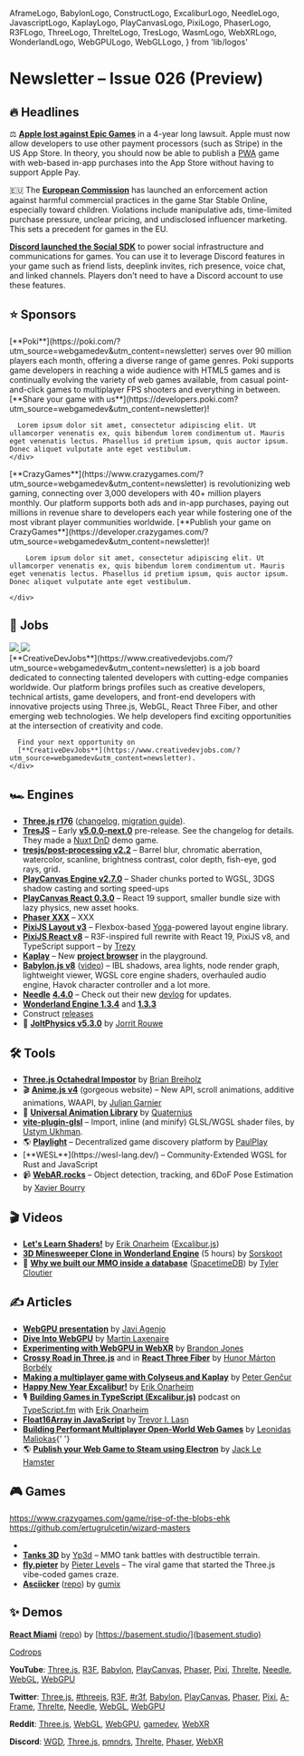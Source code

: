   AframeLogo,
  BabylonLogo,
  ConstructLogo,
  ExcaliburLogo,
  NeedleLogo,
  JavascriptLogo,
  KaplayLogo,
  PlayCanvasLogo,
  PixiLogo,
  PhaserLogo,
  R3FLogo,
  ThreeLogo,
  ThrelteLogo,
  TresLogo,
  WasmLogo,
  WebXRLogo,
  WonderlandLogo,
  WebGPULogo,
  WebGLLogo,
} from 'lib/logos'

# Newsletter – Issue 026 (Preview)

<SubTitleDate value="2025-05-07" />

<NoBulletListStyles />
<NewsletterStyles />

## 🔥 Headlines

⚖️ [**Apple lost against Epic Games**](https://www.theverge.com/news/659246/apple-epic-app-store-judge-ruling-control) in a 4-year long lawsuit. Apple must now allow developers to use other payment processors (such as Stripe) in the US App Store. In theory, you should now be able to publish a [PWA](https://www.webgamedev.com/publishing/pwa) game with web-based in-app purchases into the App Store without having to support Apple Pay.

🇪🇺 The [**European Commission**](https://ec.europa.eu/commission/presscorner/detail/en/ip_25_831) has launched an enforcement action against harmful commercial practices in the game Star Stable Online, especially toward children. Violations include manipulative ads, time-limited purchase pressure, unclear pricing, and undisclosed influencer marketing. This sets a precedent for games in the EU.

<DiscordIcon className="size-5 inline-flex align-middle relative -top-[2px]" /> [**Discord launched the
Social SDK**](https://discord.com/blog/announcing-discord-social-sdk-to-power-game-comms) to power social
infrastructure and communications for games. You can use it to leverage Discord features in your game
such as friend lists, deeplink invites, rich presence, voice chat, and linked channels. Players don't
need to have a Discord account to use these features.

## ⭐️ Sponsors

<div className="flex flex-col-reverse gap-8 mt-5">
  <div className="flex flex-col gap-5 lg:flex-row items-center">
    <div className="mx-auto w-full max-w-[140px] h-full max-h-[140px] flex items-center justify-center">
      <a
        href="https://poki.com/?utm_source=webgamedev&utm_content=newsletter"
        target="_blank"
        rel="noopener"
      >
        <PokiLogo className="w-full max-w-130 scale-[0.85]" />
      </a>
    </div>
    <div className="flex flex-col gap-3 [&>*]:!my-0">
      [**Poki**](https://poki.com/?utm_source=webgamedev&utm_content=newsletter) serves over 90 million players each month, offering a diverse range of game genres. Poki supports game developers in reaching a wide audience with HTML5 games and is continually evolving the variety of web games available, from casual point-and-click games to multiplayer FPS shooters and everything in between. [**Share your game with us**](https://developers.poki.com?utm_source=webgamedev&utm_content=newsletter)!

      Lorem ipsum dolor sit amet, consectetur adipiscing elit. Ut ullamcorper venenatis ex, quis bibendum lorem condimentum ut. Mauris eget venenatis lectus. Phasellus id pretium ipsum, quis auctor ipsum. Donec aliquet vulputate ante eget vestibulum.
    </div>

  </div>

<div className="h-px bg-gray-200 dark:bg-neutral-800" />

  <div className="flex flex-col gap-5 lg:flex-row items-center">
    <div className="mx-auto w-full max-w-[140px] h-full max-h-[140px] flex items-center justify-center">
      <a
        href="https://www.crazygames.com/?utm_source=webgamedev&utm_content=newsletter"
        target="_blank"
        rel="noopener"
      >
        <CGLogo className="w-full max-w-130" />
      </a>
    </div>
    <div className="flex flex-col gap-3 [&>*]:!my-0">
        [**CrazyGames**](https://www.crazygames.com/?utm_source=webgamedev&utm_content=newsletter)
        is revolutionizing web gaming, connecting over 3,000 developers with 40+
        million players monthly. Our platform supports both ads and in-app purchases, paying out
        millions in revenue share to developers each year while fostering one of the most vibrant
        player communities worldwide. [**Publish your game on CrazyGames**](https://developer.crazygames.com/?utm_source=webgamedev&utm_content=newsletter)!

        Lorem ipsum dolor sit amet, consectetur adipiscing elit. Ut ullamcorper venenatis ex, quis bibendum lorem condimentum ut. Mauris eget venenatis lectus. Phasellus id pretium ipsum, quis auctor ipsum. Donec aliquet vulputate ante eget vestibulum.

    </div>

  </div>
</div>

## 💼 Jobs

<div className="flex flex-col gap-5 mt-5">
  <div className="flex flex-col gap-5 lg:flex-row items-center">
    <div className="mx-auto w-full max-w-[140px] h-full max-h-[140px] flex items-center justify-center">
      <a
        href="https://www.creativedevjobs.com/?utm_source=webgamedev&utm_content=newsletter"
        target="_blank"
        rel="noopener"
      >
        <img src="/partnerships/cdj-black.webp" className="dark:hidden max-w-[140px] py-3" />
        <img src="/partnerships/cdj-white.webp" className="hidden dark:block max-w-[140px] py-3" />
      </a>
    </div>
    <div className="flex flex-col gap-3 [&>*]:!my-0">
      [**CreativeDevJobs**](https://www.creativedevjobs.com/?utm_source=webgamedev&utm_content=newsletter)
      is a job board dedicated to connecting talented developers with cutting-edge companies
      worldwide. Our platform brings profiles such as creative developers, technical artists, game
      developers, and front-end developers with innovative projects using Three.js, WebGL, React
      Three Fiber, and other emerging web technologies. We help developers find exciting
      opportunities at the intersection of creativity and code.

      Find your next opportunity on
      [**CreativeDevJobs**](https://www.creativedevjobs.com/?utm_source=webgamedev&utm_content=newsletter).
    </div>

  </div>
</div>

## 🏎 Engines

- <ThreeLogo /> [**Three.js r176**](https://bsky.app/profile/threejs.org/post/3lnim2yeiak2j)
  ([changelog](https://github.com/mrdoob/three.js/releases), [migration
  guide](https://github.com/mrdoob/three.js/wiki/Migration-Guide)).
- <TresLogo /> [**TresJS**](https://tresjs.org/) – Early
  [**v5.0.0-next.0**](https://github.com/Tresjs/tres/releases/tag/5.0.0-next.0) pre-release. See the
  changelog for details. They made a [Nuxt DnD](https://github.com/alvarosabu/nuxt-3d-dnd-game) demo
  game.
- <TresLogo /> [**tresjs/post-processing v2.2**](https://post-processing.tresjs.org/guide/) – Barrel
  blur, chromatic aberration, watercolor, scanline, brightness contrast, color depth, fish-eye, god
  rays, grid.
- <PlayCanvasLogo /> [**PlayCanvas Engine
  v2.7.0**](https://github.com/playcanvas/engine/releases/tag/v2.7.0) – Shader chunks ported to
  WGSL, 3DGS shadow casting and sorting speed-ups
- <PlayCanvasLogo /> [**PlayCanvas React
  0.3.0**](https://github.com/playcanvas/react/releases/tag/v0.3.0) – React 19 support, smaller
  bundle size with lazy physics, new asset hooks.
- <PhaserLogo /> [**Phaser XXX**](https://github.com/photonstorm/phaser/releases) – XXX
- <PixiLogo /> [**PixiJS Layout v3**](https://pixijs.com/blog/layout-v3) – Flexbox-based
  [Yoga](https://www.yogalayout.dev/)-powered layout engine library.
- <PixiLogo /> [**PixiJS React v8**](https://pixijs.com/blog/pixi-react-v8-live) – R3F-inspired full
  rewrite with React 19, PixiJS v8, and TypeScript support – by
  [Trezy](https://bsky.app/profile/trezy.codes)
- <KaplayLogo /> [**Kaplay**](https://kaplayjs.com/) – New [**project
  browser**](https://bsky.app/profile/kaplayjs.com/post/3lobgdq5bul2r) in the playground.
- <BabylonLogo /> [**Babylon.js
  v8**](https://www.linkedin.com/pulse/introducing-babylonjs-80-babylon-js-s5zmc/)
  ([video](https://www.youtube.com/watch?v=kKaomUggipQ)) – IBL shadows, area lights, node render
  graph, lightweight viewer, WGSL core engine shaders, overhauled audio engine, Havok character
  controller and a lot more.
- <NeedleLogo /> [**Needle**](https://needle.tools/)
  [**4.4.0**](https://github.com/needle-tools/needle-engine-support/releases/tag/release%2F4.4.0) –
  Check out their new
  [devlog](https://www.youtube.com/watch?v=-N4HC0suOeM&list=PLJ4BaFFEGP1FRqZAmpv8yPiix382WEp-F) for
  updates.
- <WonderlandLogo /> [**Wonderland Engine 1.3.4**](https://wonderlandengine.com/news/release-1.3.4/)
  and [**1.3.3**](https://wonderlandengine.com/news/release-1.3.3/)
- <ConstructLogo /> Construct [releases](https://www.construct.net/en/make-games/releases)
- 🎾 [**JoltPhysics v5.3.0**](https://bsky.app/profile/jrouwe.bsky.social/post/3lkh3o4v3ok22) by [Jorrit Rouwe](https://bsky.app/profile/jrouwe.bsky.social)

## 🛠 Tools

- <ThreeLogo /> [**Three.js Octahedral
  Impostor**](https://github.com/Ctrlmonster/three-octahedral-impostor/) by [Brian
  Breiholz](https://bsky.app/profile/brianbreiholz.bsky.social)
- 🎬 [**Anime.js v4**](https://animejs.com/) (gorgeous website) – New API, scroll animations, additive animations, WAAPI, by [Julian Garnier](https://bsky.app/profile/julian.gr)
- 🏃 [**Universal Animation Library**](https://quaternius.com/packs/universalanimationlibrary.html) by [Quaternius](https://bsky.app/profile/quaternius.bsky.social)
- <WebGLLogo /> [**vite-plugin-glsl**](https://github.com/UstymUkhman/vite-plugin-glsl) – Import,
  inline (and minify) GLSL/WGSL shader files, by [Ustym
  Ukhman](https://ustymukhman.github.io/UstymUkhman/).
- 🌎 [**Playlight**](https://playlight.dev/) – Decentralized game discovery platform by
  [PaulPlay](https://bsky.app/profile/paulplay.bsky.social)
- <WebGPULogo />
  [**WESL**](https://wesl-lang.dev/) – Community-Extended WGSL for Rust and JavaScript
- 📹 [**WebAR.rocks**](https://github.com/WebAR-rocks/WebAR.rocks.train) – Object detection, tracking, and 6DoF Pose Estimation by [Xavier Bourry](https://github.com/xavierjs)

## 🎬 Videos

- <WebGLLogo /> [**Let's Learn Shaders!**](https://www.youtube.com/watch?v=G2tvnmSyP2M) by [Erik
  Onarheim](https://bsky.app/profile/erikonarheim.com) ([Excalibur.js](https://excaliburjs.com/))
- <WonderlandLogo /> [**3D Minesweeper Clone in Wonderland
  Engine**](https://www.youtube.com/watch?v=9-BJfSTmaJ0) (5 hours) by
  [Sorskoot](https://github.com/sorskoot)
- 📡 [**Why we built our MMO inside a database**](https://gdcvault.com/play/1035359/-Database-Oriented-Design-Why) ([SpacetimeDB](https://spacetimedb.com/)) by [Tyler Cloutier](https://x.com/tylerfcloutier)

## ✍️ Articles

- <WebGPULogo /> [**WebGPU
  presentation**](https://docs.google.com/presentation/d/1v4B4lnHIuhZdzAKGQkMZQtnPrlAtMaY5NmjQVfYgimM/edit)
  by [Javi Agenjo](https://bsky.app/profile/soytamat.bsky.social)
- <WebGPULogo /> [**Dive Into WebGPU**](https://okaydev.co/articles/dive-into-webgpu-part-1) by
  [Martin Laxenaire](https://www.martin-laxenaire.fr/)
- <WebXRLogo /> [**Experimenting with WebGPU in
  WebXR**](https://toji.dev/2025/03/03/experimenting-with-webgpu-in-webxr.html) by [Brandon
  Jones](https://bsky.app/profile/toji.dev)
- <ThreeLogo /> [**Crossy Road in
  Three.js**](https://javascriptgametutorials.com/tutorials/three-js/crossy-road) and
  in <R3FLogo /> [**React Three
  Fiber**](https://javascriptgametutorials.com/tutorials/react-three-fiber/crossy-road) by [Hunor
  Márton Borbély](https://bio.link/hunor)
- <KaplayLogo /> [**Making a multiplayer game with Colyseus and
  Kaplay**](https://kaplayjs.com/guides/how-to-make-a-multiplayer-game-with-colyseus-and-kaplay/) by
  [Peter Genčur](https://petergencur.com/)
- <ExcaliburLogo /> [**Happy New Year
  Excalibur!**](https://excaliburjs.com/blog/happy-new-year-excalibur-2025/) by [Erik
  Onarheim](https://bsky.app/profile/erikonarheim.com)
- <ExcaliburLogo /> 🎙️ [**Building Games in TypeScript
  (Excalibur.js)**](https://typescript.fm/bonus15) podcast on
  [TypeScript.fm](https://bsky.app/profile/typescript.fm) with [Erik
  Onarheim](https://bsky.app/profile/erikonarheim.com)
- <JavascriptLogo /> [**Float16Array in
  JavaScript**](https://www.trevorlasn.com/blog/float16array-javascript) by [Trevor I.
  Lasn](https://www.trevorlasn.com/)
- <PlayCanvasLogo /> [**Building Performant Multiplayer Open-World Web
  Games**](https://medium.com/poki/building-multiplayer-open-world-web-games-that-run-everywhere-b0b2afb4940c)
  by [Leonidas Maliokas](https://x.com/PlayingInCanvas){' '}
- 🌎 [**Publish your Web Game to Steam using Electron**](https://dev.to/jacklehamster/publish-your-web-game-to-steam-using-electron-670) by [Jack Le Hamster](https://bsky.app/profile/jacklehamster.bsky.social)

## 🎮 Games

https://www.crazygames.com/game/rise-of-the-blobs-ehk
https://github.com/ertugrulcetin/wizard-masters

- <GameRelease
    title="Bubbits"
    url="https://webgamer.io/en/g/bubbits"
    developer="Team Flow"
    developerUrl="https://x.com/teamflowofcl"
    description="Very polished classic bubble shooter game."
    EngineIcon={PhaserLogo}
  />
- <ThreeLogo /> [**Tanks 3D**](https://yp3d.com/tanks3d/) by
  [Yp3d](https://www.yp3d.com/games/about) – MMO tank battles with destructible terrain.
- <ThreeLogo /> [**fly.pieter**](https://fly.pieter.com/) by [Pieter Levels](https://x.com/levelsio)
  – The viral game that started the Three.js vibe-coded games craze.
- <WasmLogo /> [**Asciicker**](https://asciicker.com/y9/)
  ([repo](https://github.com/msokalski/asciicker)) by [gumix](https://x.com/MrGumix)

## ✨ Demos

<R3FLogo /> [**React Miami**](https://miami.basement.studio/room/miami)
([repo](https://github.com/basementstudio/react-miami-game)) by
[https://basement.studio/](basement.studio)

[Codrops](https://tympanus.net/codrops/all-posts/)

**YouTube**:
[Three.js](https://www.youtube.com/results?search_query=three+js),
[R3F](https://www.youtube.com/results?search_query=react+three+fiber),
[Babylon](https://www.youtube.com/results?search_query=babylon+js),
[PlayCanvas](https://www.youtube.com/results?search_query=playcanvas),
[Phaser](https://www.youtube.com/results?search_query=phaser+js),
[Pixi](https://www.youtube.com/results?search_query=pixi+js),
[Threlte](https://www.youtube.com/results?search_query=threlte),
[Needle](https://www.youtube.com/results?search_query=needle+tools),
[WebGL](https://www.youtube.com/results?search_query=webgl),
[WebGPU](https://www.youtube.com/results?search_query=webgpu)

**Twitter**:
[Three.js](https://x.com/threejs),
[#threejs](https://x.com/hashtag/threejs),
[R3F](https://x.com/0xca0a),
[#r3f](https://x.com/hashtag/r3f),
[Babylon](https://x.com/babylonjs),
[PlayCanvas](https://x.com/playcanvas),
[Phaser](https://x.com/phaser_),
[Pixi](https://x.com/PixiJS),
[A-Frame](https://x.com/aframevr),
[Threlte](https://x.com/threlte),
[Needle](https://x.com/NeedleTools),
[WebGL](https://x.com/WebGL),
[WebGPU](https://x.com/WebGPU)

**Reddit**:
[Three.js](https://www.reddit.com/r/threejs/top/?t=month),
[WebGL](https://www.reddit.com/r/webgl/top/?t=month),
[WebGPU](https://www.reddit.com/r/webgpu/top/?t=month),
[gamedev](https://www.reddit.com/r/gamedev/top/?t=month),
[WebXR](https://www.reddit.com/r/webxr/top/?t=month)

**Discord**:
[WGD](https://discord.com/channels/1032873609280106566/1051338271097094165),
[Three.js](https://discord.com/channels/685241246557667386/1022153550115131473),
[pmndrs](https://discord.com/channels/740090768164651008/1047453248044412968),
[Threlte](https://discord.com/channels/985983540804091964/986223463322771487),
[Phaser](https://discord.com/channels/244245946873937922/1020022549247164466),
[WebXR](https://discord.com/channels/758943204715659264/759559568321282109)

<NewsletterFooter tweetId="WILL_BE_UPDATED_IN_A_MINUTE" />
